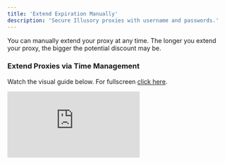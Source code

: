 ```yaml
---
title: 'Extend Expiration Manually'
description: 'Secure Illusory proxies with username and passwords.'
---
```


You can manually extend your proxy at any time. The longer you extend your proxy, the bigger the potential discount may be.

### Extend Proxies via Time Management

Watch the visual guide below. For fullscreen [click here](https://app.arcade.software/share/KrJk8QbfVM3szAMKV1sD).

<div style={{
  position: 'relative',
  paddingBottom: 'calc(62.5% + 41px)',
  height: '0'
  }}>
<iframe
  src="https://demo.arcade.software/KrJk8QbfVM3szAMKV1sD?embed"
  title="Extend Proxies"
  frameborder="0"
  loading="lazy"
  allowfullscreen
  webkitallowfullscreen
  mozallowfullscreen
  style={{
    background: '#000000',
    width: '100%',
    height: '100%',
    position: 'absolute',
    top: '0',
    left: '0',
    colorScheme: 'none'
  }}></iframe>
</div>
